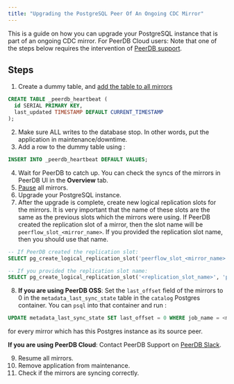 ```yaml
---
title: "Upgrading the PostgreSQL Peer Of An Ongoing CDC Mirror"
---
```


This is a guide on how you can upgrade your PostgreSQL instance that is part of an ongoing CDC mirror.
<Note>
For PeerDB Cloud users: Note that one of the steps below requires the intervention of [PeerDB support](https://slack.peerdb.io).
</Note>

## Steps
1. Create a dummy table, and [add the table to all mirrors](/features/edit-mirror#adding-tables)
```sql
CREATE TABLE _peerdb_heartbeat (
  id SERIAL PRIMARY KEY,
  last_updated TIMESTAMP DEFAULT CURRENT_TIMESTAMP
);
```
2. Make sure ALL writes to the database stop. In other words, put the application in maintenance/downtime.
3. Add a row to the dummy table using :
```sql
INSERT INTO _peerdb_heartbeat DEFAULT VALUES;
```
4. Wait for PeerDB to catch up. You can check the syncs of the mirrors in PeerDB UI in the **Overview** tab.
5. [Pause](/features/pause-mirror) all mirrors.
6. Upgrade your PostgreSQL instance.
7. After the upgrade is complete, create new logical replication slots for the mirrors.
It is very important that the name of these slots are the same as the previous slots which the mirrors were using.
If PeerDB created the replication slot of a mirror, then the slot name will be `peerflow_slot_<mirror_name>`.
If you provided the replication slot name, then you should use that name.
```sql
-- If PeerDB created the replication slot:
SELECT pg_create_logical_replication_slot('peerflow_slot_<mirror_name>', 'pgoutput');

-- If you provided the replication slot name:
SELECT pg_create_logical_replication_slot('<replication_slot_name>', 'pgoutput');
```
8. **If you are using PeerDB OSS**:
Set the `last_offset` field of the mirrors to 0 in the `metadata_last_sync_state` table in the `catalog` Postgres container.
You can `psql` into that container and run :
```sql
UPDATE metadata_last_sync_state SET last_offset = 0 WHERE job_name = <mirror_name>;
```
for every mirror which has this Postgres instance as its source peer.

**If you are using PeerDB Cloud**: Contact PeerDB Support on [PeerDB Slack](https://slack.peerdb.io).

9. Resume all mirrors.
10. Remove application from maintenance.
11. Check if the mirrors are syncing correctly.